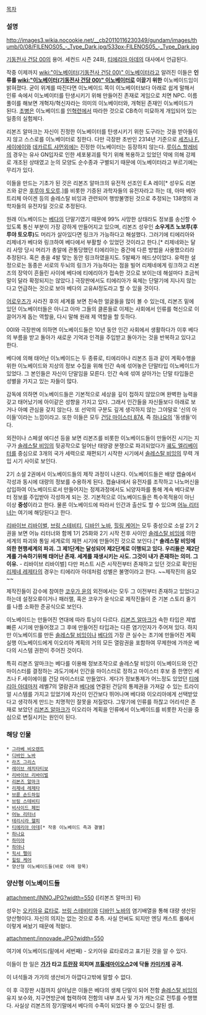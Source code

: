 [[목차]]
=== 설명 ===
http://images3.wikia.nocookie.net/__cb20110116230349/gundam/images/thumb/0/08/FILENOS05_-_Type_Dark.jpg/533px-FILENOS05_-_Type_Dark.jpg

[[기동전사 건담 00]]의 용어. 세컨드 시즌 24화, [[티에리아 아데]]의 대사에서 언급된다.

작중 이제까지 [[wiki:"이노베이터(기동전사 건담 00)" 이노베이터]]라고 알려진 이들은 '''인류를 [[wiki:"이노베이터(기동전사 건담 00)" 이노베이터]]로 이끌기 위한''' 이노베이드임이 밝혀졌다. 굳이 위계를 따진다면 이노베이드 쪽이 이노베이터보다 아래로 쉽게 말해서 인류 속에서 이노베이터를 탄생시키기 위해 만들어진 존재로 게임으로 치면 NPC. 이름풀이를 해보면 개혁자/혁신자라는 의미의 이노베이터와, 개혁된 존재인 이노베이드가 된다. [[초병]]은 이노베이드를 [[인혁련]]에서 따라한 것으로 CB측이 미묘하게 개입되어 있는 일종의 실험체다.

리본즈 알마크는 자신이 진정한 이노베이터를 탄생시키기 위한 도구라는 것을 받아들이지 않고 스스로를 이노베이터로 칭한다. 다만 극장판 초반인 2314년 기준으로 [[세츠나 F. 세이에이]]와 [[데카르트 샤먼]]외에는 진정한 이노베이터는 등장하지 않는다. [[루이스 할레비]]의 경우는 유사 GN입자로 인한 세포붕괴를 막기 위해 복용하고 있었던 약에 의해 강제로 개조된 상태였고 눈의 모양도 순수종과 구별되기 때문에 이노베이터라고 부르기에는 무리가 있다.

이들을 만드는 기초가 된 것은 리본즈 알마크의 유전적 선조인 E.A 레이[* 성우도 리본즈와 같은 [[후루야 토오루]].]를 비롯한 기증된 과학자들의 유전자라고 하는 데, 아마 베아트리체 아이겐 등의 솔레스탈 비잉과 관련되어 행방불명된 것으로 추정되는 138명의 과학자들의 유전자일 것으로 추정된다.

원래 이노베이드는 [[베다]]의 단말기였기 때문에 99% 사망한 상태라도 정보를 송신할 수 있도록 통신 부분이 가장 강하게 만들어지고 있으며, 리본즈 성우인 '''소우게츠 노보루(후루야 토오루)'''도 머리가 살아있다면 링크가 가능하다고 해설했다. 그러기에 티에리아와 리제네가 베다와 링크하여 베다에서 부활할 수 있었던 것이라고 한다.[* 리제네와는 달리 사망 당시 머리가 총알에 관통당했던 티에리아는 중간에 다른 방법을 사용했으리라 추정된다. 혹은 총을 4발 맞는 동안 링크하였을지도. 5발째가 헤드샷이었다. 유력한 설정으로는 동종은 서로의 두뇌의 링크가 가능하다는 점을 빌어 리제네에게 링크하고 리본즈의 장악이 흔들린 사이에 베다에 티에리아가 접속한 것으로 보이는데 해설마다 조금씩 말이 달라 확정되지는 않았다.] 극장판에서도 티에리아가 육체는 단말기에 지나지 않는다고 언급하는 것으로 보아 베다의 고유AI정도라고 할 수 있을 것이다.

[[어로우즈]]가 사라진 후의 세계를 보면 친숙한 얼굴들을 많이 볼 수 있는데, 리본즈 밑에 있던 이노베이터들은 아니고 아마 그들의 클론들로 이제는 사회에서 인류를 혁신으로 이끌어가게 돕는 역할을, 다시 말해 원래 제 역할을 할 듯하다.

00I와 극장판에 의하면 이노베이드들은 10년 동안 인간 사회에서 생활하다가 이후 베다의 부름을 받고 돌아가 새로운 기억과 인격을 주입받고 돌아가는 것을 반복하고 있다고 한다.

베다에 의해 태어난 이노베이드는 두 종류로, 티에리아나 리본즈 등과 같이 계획수행을 위한 이노베이드와 지상의 정보 수집을 위해 인간 속에 섞어놓은 단말타입 이노베이드가 있었다. 그 본인들은 자신이 단말임을 모른다. 인간 속에 섞여 살아가는 단말 타입들은 성별을 가지고 있는 자들이 많다.

감독에 의하면 이노베이드들은 기본적으로 세상을 깊이 접하지 않았으며 완벽한 능력을 갖고 태어났기에 아이같은 성향을 가지고 있다. 그래서 인간들을 자신들보다 아래로 보거나 아예 관심을 갖지 않는다. 또 선악의 구분도 깊게 생각하지 않는 그야말로 '신의 아이들'이라는 느낌이라고. 또한 이들은 모두 [[건담 마이스터 874]], 즉 [[하나요]]의 '동생들'이다.

외전이나 스페셜 에디션 등을 보면 리본즈를 비롯한 이노베이드들이 만들어진 시기는 지구가 [[솔레스탈 비잉]]의 뒷공작으로 일어난 태양광 분쟁으로 파괴되었다가 [[궤도 엘리베이터]]를 중심으로 3개의 국가 세력으로 재편되기 시작한 시기에서 [[솔레스탈 비잉]]의 무력 개입 시기 사이로 보인다.

2기 소설 2권에서 이노베이드들의 제작 과정이 나온다. 이노베이드들은 배양 캡슐에서 각성과 동시에 대량의 정보를 수용하게 된다. 캡슐내에서 유전자를 조작하고 나노머신을 삽입하여 이노베이드로서 만들어지는 정제과정에서도 뇌양자파를 통해 계속 베다로부터 정보를 주입받아 각성하게 되는 것. 기본적으로 이노베이드들은 특수목적용이 아닌 이상 '''중성'''이라고 한다. 물론 이노베이드에 따라서 인간과 출산도 할 수 있으며 [[어뉴 리터너]]는 여기에 해당된다고 한다. 

[[리바이브 리바이벌]], [[브링 스테비티]], [[디바인 노바]], [[힐링 케어]]는 모두 중성으로 소설 2기 2권을 보면 어뉴 리터너와 함께 1기 25화와 2기 시작 전후 사이인 [[솔레스탈 비잉]]에 의한 세계의 파괴와 통일 세계로의 재편 시기에 만들어진 것으로 보인다.[* '''솔레스탈 비잉에 의한 현행세계의 파괴. 그 제1단계는 달성되어 제2단계로 이행되고 있다. 우리들은 제2단계를 가속하기위해 태어난 존재. 세계를 재생시키는 사도. 그것이 내가 존재하는 의미. 그 이유.''' - 리바이브 리바이벌] 다만 퍼스트 시즌 시작전부터 존재하고 있던 것으로 확인된 [[리제네 레제타]]의 경우는 티에리아 아데처럼 성별은 불명이라고 한다. ~~제작진의 음모~~

제작진들이 감수에 참여한 [[코우가 윤]]의 외전에서는 모두 그 이전부터 존재하고 있었다고 하는데 설정오류이거나 패러랠, 혹은 코우가 윤식으로 제작진들이 준 기본 스토리 줄기를 나름 소화한 준공식으로 보인다. 

이노베이드는 만들어진 연대에 따라 튜닝이 다르다. [[리본즈 알마크]]가 속한 타입은 제법 빠른 시기에 만들어졌고 그 후에 만들어진 타입과는 다른 염기인자가 주어져 있다. 하지만 이노베이드를 만든 [[솔레스탈 비잉]]이나 [[베다]]의 가장 큰 실수는 초기에 만들어진 계획실행 이노베이드에게 이오리아 계획의 거의 모든 열람권을 포함하여 무제한에 가까운 베다의 시스템 권한이 주어진 것이다.

특히 리본즈 알마크는 베다를 이용해 정보조작으로 솔레스탈 비잉이 이노베이드와 인간 마이스터를 결정하는 과도기에서 인간을 마이스터로 정하고 마이스터 후보 중 한명인 세츠나 F.세이에이를 건담 마이스터로 만들었다. 게다가 정보통제가 어느정도 있었던 [[티에리아 아데]]마저 레벨7의 열람권과 [[베다]]에 연결된 건담의 통제권을 가져갈 수 있는 트라이얼 시스템를 가지고 있었기에 자신이 인간보다 뛰어나며 베다와 이오리아에게 선택받았다고 생각하게 만드는 치명적인 잘못을 저질렀다. 그렇기에 인류를 하찮고 어리석은 존재로 보았던 [[리본즈 알마크]]가 이오리아 계획을 인류에서 이노베이드를 비롯한 자신을 중심으로 변질시키는 원인이 된다.
=== 해당 인물 ===
 * [[그라베 비오렌트]]
 * [[디바인 노바]]
 * [[라즈 그리스]]
 * [[레이브 레치타티보]]
 * [[리바이브 리바이벌]]
 * [[리본즈 알마크]]
 * [[리제네 레제타]]
 * [[브륜 손드하임]]
 * [[브링 스테비티]]
 * [[비사이드 페인]]
 * [[어뉴 리터너]]
 * [[테리시라 헬피]]
 * [[티에리아 아데]][* 작중 이노베이드 측과 결별]
 * [[하나요]]
 * [[하미야]]
 * [[하야나]]
 * [[힉서 펠미]]
 * [[힐링 케어]]
 * 양산형 이노베이드들(바로 아래 항목)
=== 양산형 이노베이드들 ===
attachment:/INNO.JPG?width=550
([리본즈 알마크] 뒤)

성우는 [[오키아유 료타로]]. [[브링 스테비티]]와 [[디바인 노바]]의 염기배열을 통해 대량 생산된 양산형이다. 자신의 의지는 없는 것으로 추측.
사실 안써도 되지만 엔딩 캐스트 롤에서 이렇게 써놨기 때문에 적혔다.

attachment:/innovade.JPG?width=550

여기에 이노베이드(밑에서 세번째) - 오키아유 료타로라고 표기된 것을 알 수 있다. 

이들이 한 일은 '''[[가가]] 타고 [[트란잠]] 외치며 [[프톨레마이오스]]2에 닥돌 [[카미카제]] 공격.'''

이 녀석들과 가가의 생산비가 아깝다고밖에 말할 수 없다.

이 후 극장판 시점까지 살아남은 이들은 베다의 생체 단말이 되어 전함 [[솔레스탈 비잉]]의 유지 보수와, 지구연방군에 협력하여 전함의 내부 조사 및 가가 캐논으로 전투를 수행했다. 사실상 리본즈의 장기말에서 베다의 수족이 되었다 볼 수 있으니 잘된 셈.
